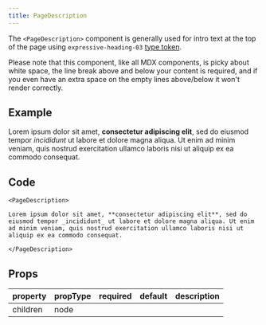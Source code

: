```yaml
---
title: PageDescription
---
```


<PageDescription>

The `<PageDescription>` component is generally used for intro text at the top of the page using `expressive-heading-03` [type token](https://www.carbondesignsystem.com/guidelines/typography/expressive).

</PageDescription>

Please note that this component, like all MDX components, is picky about white space, the line break above and below your content is required, and if you even have an extra space on the empty lines above/below it won't render correctly.

## Example

<PageDescription>

Lorem ipsum dolor sit amet, **consectetur adipiscing elit**, sed do eiusmod tempor _incididunt_ ut labore et dolore magna aliqua. Ut enim ad minim veniam, quis nostrud exercitation ullamco laboris nisi ut aliquip ex ea commodo consequat.

</PageDescription>

## Code

```
<PageDescription>

Lorem ipsum dolor sit amet, **consectetur adipiscing elit**, sed do eiusmod tempor _incididunt_ ut labore et dolore magna aliqua. Ut enim ad minim veniam, quis nostrud exercitation ullamco laboris nisi ut aliquip ex ea commodo consequat.

</PageDescription>
```

## Props

| property | propType | required | default | description |
| -------- | -------- | -------- | ------- | ----------- |
| children | node     |          |         |             |
